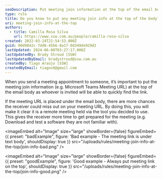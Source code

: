 ```yaml
---
seoDescription: Put meeting join information at the top of the email body to ensure attendees can quickly find the link and prepare for remote meetings.
type: rule
title: Do you know to put any meeting join info at the top of the body?
uri: meeting-join-info-at-the-top
authors:
  - title: Camilla Rosa Silva
    url: https://www.ssw.com.au/people/camilla-rosa-silva
created: 2022-03-24T21:54:53.000Z
guid: 00d9842c-7dd6-45b6-8a17-0d349de929d2
lastUpdated: 2024-06-08T03:27:17.000Z
lastUpdatedBy: Brady Stroud [SSW]
lastUpdatedByEmail: bradystroud@ssw.com.au
createdBy: Tiago Araújo [SSW]
createdByEmail: tiagov8@gmail.com
---
```


When you send a meeting appointment to someone, it’s important to put the meeting join information (e.g. Microsoft Teams Meeting URL) at the top of the email body as whoever is invited will be able to quickly find the link.

If the meeting URL is placed under the email body, there are more chances the receiver could miss out on your meeting URL.
By doing this, you will make it clear it is a remote meeting held via the tool you decided to use. This gives the receiver more time to get prepared for the meeting (e.g. Download and test a software they are not familiar with).

<imageEmbed
  alt="Image"
  size="large"
  showBorder={false}
  figureEmbed={{
    preset: "badExample",
    figure: 'Bad example - The meeting link is under text body',
    shouldDisplay: true
  }}
  src="/uploads/rules/meeting-join-info-at-the-top/join-info-bad.png"
/>

<imageEmbed
  alt="Image"
  size="large"
  showBorder={false}
  figureEmbed={{
    preset: "goodExample",
    figure: 'Good example - Always put meeting link on the top',
    shouldDisplay: true
  }}
  src="/uploads/rules/meeting-join-info-at-the-top/join-info-good.png"
/>
